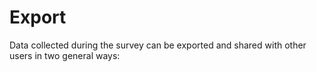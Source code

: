 
# Export

Data collected during the survey can be exported and shared with other users in two general ways:

<Cards>
  <Card title="Exported as survey file" href="/export/survey_file" />
  <Card title="Exported as .csv or .kml file" href="/export/spreadsheet" />
</Cards>
